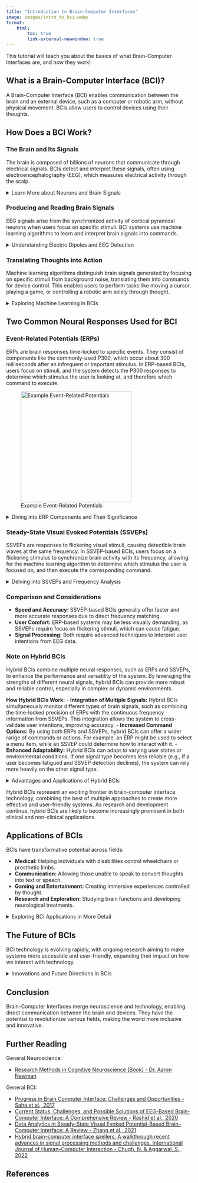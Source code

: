 ```yaml
---
title: "Introduction to Brain-Computer Interfaces"
image: images/intro_to_bci.webp
format: 
    html:
        toc: true
        link-external-newwindow: true
---
```


This tutorial will teach you about the basics of what Brain-Computer Interfaces are, and how they work!

## What is a Brain-Computer Interface (BCI)?

A Brain-Computer Interface (BCI) enables communication between the brain and an external device, such as a computer or robotic arm, without physical movement. BCIs allow users to control devices using their thoughts.

## How Does a BCI Work?

### The Brain and Its Signals

The brain is composed of billions of neurons that communicate through electrical signals. BCIs detect and interpret these signals, often using electroencephalography (EEG), which measures electrical activity through the scalp.

<details>
<summary> <span class=dropdown1> Learn More about Neurons and Brain Signals </span> </summary>
<br>

Neurons are specialized cells that transmit information throughout the nervous system. They communicate via electrical impulses and chemical signals. Each neuron consists of a cell body, dendrites, and an axon. Dendrites receive incoming signals, while the axon transmits signals to other neurons.

Neurons generate action potentials, which are brief electrical impulses resulting from changes in membrane potential. These action potentials travel along the axon to the synapse, where neurotransmitters are released to signal adjacent neurons.

EEG measures the synchronous activity of neurons, primarily in the cortex. This activity results in detectable electrical signals on the scalp, representing the brain's response to stimuli and cognitive processes.
</details>

### Producing and Reading Brain Signals

EEG signals arise from the synchronized activity of cortical pyramidal neurons when users focus on specific stimuli. BCI systems use machine learning algorithms to learn and interpret brain signals into commands. 

<details>
<summary> <span class=dropdown1> Understanding Electric Dipoles and EEG Detection </span> </summary>
<br>

Pyramidal neurons in the cortex are key contributors to EEG signals. These neurons have long apical dendrites oriented perpendicularly to the cortical surface, forming electric dipoles when they fire.

The combined electric fields of many neurons create measurable potentials on the scalp. EEG electrodes placed on the scalp detect these potentials, recording voltage fluctuations over time.

Machine learning algorithms process the EEG data, identifying patterns associated with specific mental states or intentions - such as those arising from attending to a specific stimulus. This enables translation of brain activity into actionable commands for BCIs.
</details>

### Translating Thoughts into Action

Machine learning algorithms distinguish brain signals generated by focusing on specific stimuli from background noise, translating them into commands for device control. This enables users to perform tasks like moving a cursor, playing a game, or controlling a robotic arm solely through thought.

<details>
<summary> <span class=dropdown1> Exploring Machine Learning in BCIs </span> </summary>
<br>
Machine learning algorithms in BCIs analyze EEG data to identify patterns (like event-related potentials or steady-state visually-evoked potentials) corresponding to user intentions (such as attending to a certain stimulus). These algorithms are trained on labeled datasets to distinguish between when random noise and when the user is attending a stimulus.

The most common technique is supervised learning, where models learn from labeled examples. Other techniques can be successfully used such as unsupervised learning, which identifies hidden patterns without explicit labels, and deep learning, a subset of machine learning, employs neural networks to extract complex features from EEG signals.

By continuously adapting to user inputs, machine learning enhances the accuracy and responsiveness of BCIs, enabling seamless interaction between the brain and external devices.
</details>

## Two Common Neural Responses Used for BCI

### Event-Related Potentials (ERPs)

ERPs are brain responses time-locked to specific events. They consist of components like the commonly-used P300, which occur about 300 milliseconds after an infrequent or important stimulus. In ERP-based BCIs, users focus on stimuli, and the system detects the P300 responses to determine which stimulus the user is looking at, and therefore which command to execute.

![Example Event-Related Potentials](images/ERPs_1.png){width="300" fig-align="center" fig-alt="By Original: Choms Vector: Mononomic - Own work based on: Constudevent.gif, CC BY-SA 3.0, https://commons.wikimedia.org/w/index.php?curid=5543904"}

<details>
<summary> <span class=dropdown1> Diving into ERP Components and Their Significance </span> </summary>
<br>
ERP components are labeled based on their polarity (positive or negative) and timing. Key components include:

- **P300:** A positive deflection occurring around 300 milliseconds after an infrequent or significant stimulus. In BCIs, the P300 is used to detect when a user is focusing on a particular stimulus, such as a specific letter in a matrix. The system then translates this detection into a command, enabling the user to select that letter or perform an action.
- **N200:** A negative deflection associated with response inhibition and conflict detection. In BCIs, the N200 can be used to monitor error detection or user responses to conflicting stimuli, which can be integrated into more sophisticated control systems.
- **N400:** Related to language processing and semantic incongruence. While less commonly used in BCIs, the N400 could assist in applications involving language or communication tasks by detecting how users process and respond to language-based stimuli.

ERPs provide insights into cognitive processes and brain responses, making them valuable for understanding attention, perception, and decision-making.
</details>

### Steady-State Visual Evoked Potentials (SSVEPs)

SSVEPs are responses to flickering visual stimuli, causing detectible brain waves at the same frequency. In SSVEP-based BCIs, users focus on a flickering stimulus to synchronize brain activity with its frequency, allowing for the machine learning algorithm to determine which stimulus the user is focused on, and then execute the corresponding command.

<details>
<summary> <span class=dropdown1> Delving into SSVEPs and Frequency Analysis </span> </summary>
<br>
SSVEPs are generated when the visual cortex responds to stimuli flickering at specific frequencies. The brain's response frequency matches the stimulus frequency, enabling reliable detection with EEG.

In SSVEP-based BCIs, users focus on one of several flickering stimuli, each associated with a distinct command. The system identifies the frequency of the brain's response to determine user intent. (For example, if the user attends to a stimulus flickering at 10 Hz, the resulting EEG signals would show a 10 Hz oscillation, and the machine learning algorithm would perform the command corresponding to the stimulus flickering at 10 Hz)

Frequency analysis involves decomposing EEG signals into their frequency components. Techniques such as Fourier Transform and Wavelet Transform help isolate SSVEP frequencies for accurate interpretation.
</details>

### Comparison and Considerations

- **Speed and Accuracy:** SSVEP-based BCIs generally offer faster and more accurate responses due to direct frequency matching.
- **User Comfort:** ERP-based systems may be less visually demanding, as SSVEPs require focus on flickering stimuli, which can cause fatigue.
- **Signal Processing:** Both require advanced techniques to interpret user intentions from EEG data.

### Note on Hybrid BCIs

Hybrid BCIs combine multiple neural responses, such as ERPs and SSVEPs, to enhance the performance and versatility of the system. By leveraging the strengths of different neural signals, hybrid BCIs can provide more robust and reliable control, especially in complex or dynamic environments.

**How Hybrid BCIs Work:**
- **Integration of Multiple Signals:** Hybrid BCIs simultaneously monitor different types of brain signals, such as combining the time-locked precision of ERPs with the continuous frequency information from SSVEPs. This integration allows the system to cross-validate user intentions, improving accuracy.
- **Increased Command Options:** By using both ERPs and SSVEPs, hybrid BCIs can offer a wider range of commands or actions. For example, an ERP might be used to select a menu item, while an SSVEP could determine how to interact with it.
- **Enhanced Adaptability:** Hybrid BCIs can adapt to varying user states or environmental conditions. If one signal type becomes less reliable (e.g., if a user becomes fatigued and SSVEP detection declines), the system can rely more heavily on the other signal type.

<details>
<summary> <span class=dropdown1> Advantages and Applications of Hybrid BCIs </span> </summary>
<br>

**Advantages:**
- **Improved Accuracy:** The combination of multiple neural signals reduces the likelihood of errors by cross-referencing different types of brain activity.
- **Greater Flexibility:** Users can perform a broader range of actions, as the system can interpret more diverse types of commands.
- **Resilience:** Hybrid BCIs can maintain functionality even if one type of signal is compromised, making them more reliable in real-world applications.
</details>

Hybrid BCIs represent an exciting frontier in brain-computer interface technology, combining the best of multiple approaches to create more effective and user-friendly systems. As research and development continue, hybrid BCIs are likely to become increasingly prominent in both clinical and non-clinical applications.


## Applications of BCIs

BCIs have transformative potential across fields:

- **Medical:** Helping individuals with disabilities control wheelchairs or prosthetic limbs.
- **Communication:** Allowing those unable to speak to convert thoughts into text or speech.
- **Gaming and Entertainment:** Creating immersive experiences controlled by thought.
- **Research and Exploration:** Studying brain functions and developing neurological treatments.

<details>
<summary> <span class=dropdown1> Exploring BCI Applications in More Detail </span> </summary>
<br>

- **Medical Applications:** BCIs restore independence for individuals with mobility impairments, enabling them to control assistive devices through thought alone. For example, BCIs can be integrated with robotic prosthetics to facilitate movement for amputees or individuals with paralysis.
- **Communication:** BCIs enable individuals with communication disorders to express themselves by converting brain signals into text or speech, enhancing social interaction and quality of life.
- **Gaming and Entertainment:** BCIs offer unique gaming experiences, where players control in-game actions using their thoughts, creating a more immersive and interactive environment.
- **Research:** BCIs facilitate research into brain function and cognitive processes, providing insights into neural mechanisms underlying behavior and aiding the development of treatments for neurological disorders.
</details>

## The Future of BCIs

BCI technology is evolving rapidly, with ongoing research aiming to make systems more accessible and user-friendly, expanding their impact on how we interact with technology.

<details>
<summary> <span class=dropdown1> Innovations and Future Directions in BCIs </span> </summary>
<br>

- **Improved Accessibility:** Researchers are working on developing affordable and easy-to-use BCI systems, making them accessible to a wider population.
- **Enhanced Signal Quality:** Advances in signal processing and electrode technology aim to improve the quality and reliability of EEG signals, enhancing BCI performance.
- **Integration with AI:** Combining BCIs with artificial intelligence allows for more sophisticated interpretation of brain signals, improving the accuracy and speed of communication and control.
- **Wearable BCIs:** Future BCIs may be integrated into wearable devices, offering seamless and unobtrusive interaction with technology in everyday life.
</details>

## Conclusion

Brain-Computer Interfaces merge neuroscience and technology, enabling direct communication between the brain and devices. They have the potential to revolutionize various fields, making the world more inclusive and innovative.

## Further Reading

General Neuroscience:

- [Research Methods in Cognitive Neuroscience [Book] - Dr. Aaron Newman](https://uk.sagepub.com/en-gb/eur/research-methods-for-cognitive-neuroscience/book242924)

General BCI:

- [Progress in Brain Computer Interface: Challenges and Opportunities - Saha et al., 2017](https://doi.org/10.3389/fnsys.2021.578875)
- [Current Status, Challenges, and Possible Solutions of EEG-Based Brain-Computer Interface: A Comprehensive Review - Rashid et al., 2020](https://doi.org/10.3389/fnbot.2020.00025)
- [Data Analytics in Steady-State Visual Evoked Potential-Based Brain–Computer Interface: A Review - Zhang et al., 2021](https://doi.org/10.1109/JSEN.2020.3017491)
- [Hybrid brain–computer interface spellers: A walkthrough recent advances in signal processing methods and challenges. International Journal of Human–Computer Interaction - Chugh, N. & Aggarwal, S., 2022](https://doi.org/10.1080/10447318.2022.2093445)


## References

